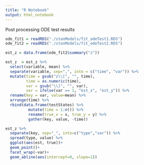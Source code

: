 ```yaml
---
title: "R Notebook"
output: html_notebook
---
```


Post processing ODE test results

```r
ode_fit1 = readRDS("./stanModels/fit_odeTest1.RDS")
ode_fit2 = readRDS("./stanModels/fit_odeTest2.RDS")
```

```r
est_z = data.frame(ode_fit2$summary("z"))

est_z  = est_z %>% 
  select(variable, mean) %>%
  separate(variable, sep=",", into = c("time", "var")) %>%
  mutate(time = gsub("z\\[", "", time),
         time = as.numeric(time),
         var = gsub("\\]", "", var),
         var = ifelse(var == 1, "est_x", "est_y")) %>%
  rename(key = var, value=mean) %>%
  arrange(time) %>%
  rbind(data.frame(testStates) %>% 
          mutate(time = 1:n()) %>% 
          rename(true_x = x, true_y = y) %>%
          gather(key, value, -time))
```

```r
est_z %>%
  separate(key, sep="_", into=c("type","var")) %>%
  spread(type, value) %>%
  ggplot(aes(est, true))+
  geom_point()+
  facet_wrap(~var)+
  geom_abline(aes(intercept=0, slope=1))

```
